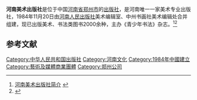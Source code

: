 {{Infobox publisher
| image        = 
| parent       =  
| status       = 
| founded      = 1984年
| founder      = 
| successor    = 
| country      = {{PRC}}
| headquarters = [[河南省|河南省]][[郑州市|郑州市]]经五路66号
| distribution = 
| keypeople    = 
| publications = 图书、期刊
| topics       = 
| genre        = 美术
| imprints     = 
| revenue      = 
| numemployees = 
| nasdaq       = 
| url          = 
}}
'''河南美术出版社'''是位于中国[[河南省|河南省]][[郑州市|郑州市]]的[[出版社|出版社]]，是河南唯一一家美术专业出版社，1984年11月20日由[[河南人民出版社|河南人民出版社]]美术编辑室、中州书画社美术编辑处合并组建，现已出版美术、书法类图书2000余种，主办《青少年书法》杂志。<ref>[http://www.cocobook.net/ziliao/chuban-366.htm 河南美术出版社简介] {{webarchive|url=https://web.archive.org/web/20150417154458/http://www.cocobook.net/ziliao/chuban-366.htm |date=2015-04-17 }}</ref><ref>{{Cite web |url=http://www.027art.com/art/msst/85621.html |title=河南美术出版社 |accessdate=2015-04-17 |archive-date=2016-03-04 |archive-url=https://web.archive.org/web/20160304124925/http://www.027art.com/art/msst/85621.html |dead-url=no }}</ref>

==参考文献==
{{reflist}}

{{DEFAULTSORT:H}}
[[Category:中华人民共和国出版社|Category:中华人民共和国出版社]]
[[Category:河南文化|Category:河南文化]]
[[Category:1984年中國建立|Category:1984年中國建立]]
[[Category:藝術及媒體商業團體|Category:藝術及媒體商業團體]]
[[Category:郑州公司|Category:郑州公司]]